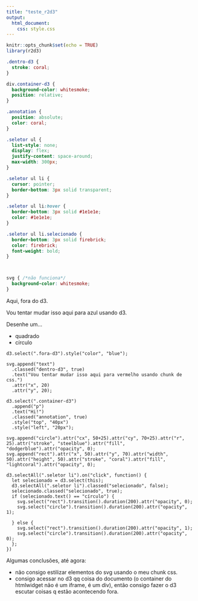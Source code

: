 ```yaml
---
title: "teste_r2d3"
output:
  html_document:
    css: style.css
---
```


```r
knitr::opts_chunk$set(echo = TRUE)
library(r2d3)
```


```css
.dentro-d3 {
  stroke: coral;
}

div.container-d3 {
  background-color: whitesmoke;
  position: relative;
}

.annotation {
  position: absolute;
  color: coral;
}

.seletor ul {
  list-style: none;
  display: flex;
  justify-content: space-around;
  max-width: 300px;
}

.seletor ul li {
  cursor: pointer;
  border-bottom: 3px solid transparent;
}

.seletor ul li:hover {
  border-bottom: 3px solid #1e1e1e;
  color: #1e1e1e;  
}

.seletor ul li.selecionado {
  border-bottom: 3px solid firebrick;
  color: firebrick;
  font-weight: bold;
}



svg { /*não funciona*/
  background-color: whitesmoke;
} 
```


Aqui, fora do d3.

Vou tentar mudar isso aqui para [azul]{.fora-d3} usando d3.

Desenhe um...

::::: {.seletor}
* quadrado
* círculo
:::::

<div class="container-d3">

```d3
d3.select(".fora-d3").style("color", "blue");

svg.append("text")
  .classed("dentro-d3", true)
  .text("Vou tentar mudar isso aqui para vermelho usando chunk de css.")
  .attr("x", 20)
  .attr("y", 20);
  
d3.select(".container-d3")
  .append("p")
  .text("Hi!")
  .classed("annotation", true)
  .style("top", "40px")
  .style("left", "20px");
  
svg.append("circle").attr("cx", 50+25).attr("cy", 70+25).attr("r", 25).attr("stroke", "steelblue").attr("fill", "dodgerblue").attr("opacity", 0);
svg.append("rect").attr("x", 50).attr("y", 70).attr("width", 50).attr("height", 50).attr("stroke", "coral").attr("fill", "lightcoral").attr("opacity", 0);
  
d3.selectAll(".seletor li").on("click", function() {
  let selecionado = d3.select(this);
  d3.selectAll(".seletor li").classed("selecionado", false);
  selecionado.classed("selecionado", true);
  if (selecionado.text() == "círculo") {
    svg.select("rect").transition().duration(200).attr("opacity", 0);
    svg.select("circle").transition().duration(200).attr("opacity", 1);

  } else {
    svg.select("rect").transition().duration(200).attr("opacity", 1);
    svg.select("circle").transition().duration(200).attr("opacity", 0);
  };
})

```
</div>

Algumas conclusões, até agora:

* não consigo estilizar elementos do svg usando o meu chunk css.
* consigo acessar no d3 qq coisa do documento (o container do htmlwidget não é um iframe, é um div), então consigo fazer o d3 escutar coisas q estão acontecendo fora.
